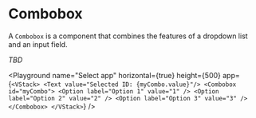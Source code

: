 # Combobox

A `Combobox` is a component that combines the features of a dropdown list and an input field.

_TBD_

<Playground
  name="Select app"
  horizontal={true}
  height={500}
  app={`
  <VStack>
    <Text value="Selected ID: {myCombo.value}"/>
    <Combobox id="myCombo">
      <Option label="Option 1" value="1" />
      <Option label="Option 2" value="2" />
      <Option label="Option 3" value="3" />
    </Combobox>
  </VStack>
`}
/>
